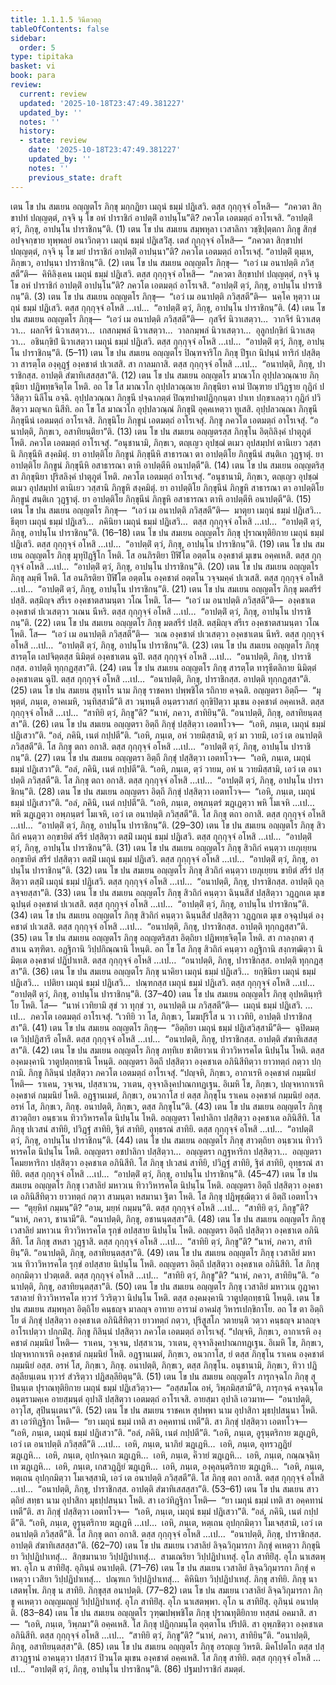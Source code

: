 ```yaml
---
title: 1.1.1.5 วินีตวตฺถุ
tableOfContents: false
sidebar:
  order: 5
type: tipitaka
basket: vi
book: para
review:
  current: review
  updated: '2025-10-18T23:47:49.381227'
  updated_by: ''
  notes: ''
  history:
  - state: review
    date: '2025-10-18T23:47:49.381227'
    updated_by: ''
    notes: ''
    previous_state: draft
---
```



<DynamicBreadcrumb />


<ReviewStatus review={frontmatter.review} showDetails={true} />

<HypothesisAnnotation frontmatter={frontmatter} />

<Division number="67" book="para" e="ch" v="1" p="42">

<Paragraph number="145" book="para">
เตน โข ปน สมเยน อญฺญตโร ภิกฺขุ มกฺกฏิยา เมถุนํ ธมฺมํ ปฏิเสวิ. ตสฺส กุกฺกุจฺจํ อโหสิ—  “ภควตา สิกฺขาปทํ ปญฺญตฺตํ, กจฺจิ นุ โข อหํ ปาราชิกํ อาปตฺติํ อาปนฺโน”ติ? ภควโต เอตมตฺถํ อาโรเจสิ. “อาปตฺติํ ตฺวํ, ภิกฺขุ, อาปนฺโน ปาราชิกนฺ”ติ. (1)
</Paragraph>

<Paragraph number="146" book="para">
เตน โข ปน สมเยน สมฺพหุลา เวสาลิกา วชฺชิปุตฺตกา ภิกฺขู สิกฺขํ อปจฺจกฺขาย ทุพฺพลฺยํ อนาวิกตฺวา เมถุนํ ธมฺมํ ปฏิเสวิํสุ. เตสํ กุกฺกุจฺจํ อโหสิ—  “ภควตา สิกฺขาปทํ ปญฺญตฺตํ, กจฺจิ นุ โข มยํ ปาราชิกํ อาปตฺติํ อาปนฺนา”ติ? ภควโต เอตมตฺถํ อาโรเจสุํ. “อาปตฺติํ ตุมฺเห, ภิกฺขเว, อาปนฺนา ปาราชิกนฺ”ติ. (2)
</Paragraph>

<Paragraph number="147" book="para">
เตน โข ปน สมเยน อญฺญตโร ภิกฺขุ—  “เอวํ เม อนาปตฺติ ภวิสฺสตี”ติ—  คิหิลิงฺเคน เมถุนํ ธมฺมํ ปฏิเสวิ. ตสฺส กุกฺกุจฺจํ อโหสิ—  “ภควตา สิกฺขาปทํ ปญฺญตฺตํ, กจฺจิ นุ โข อหํ ปาราชิกํ อาปตฺติํ อาปนฺโน”ติ? ภควโต เอตมตฺถํ อาโรเจสิ. “อาปตฺติํ ตฺวํ, ภิกฺขุ, อาปนฺโน ปาราชิกนฺ”ติ. (3)
</Paragraph>

<Paragraph number="148" book="para">
เตน โข ปน สมเยน อญฺญตโร ภิกฺขุ—  “เอวํ เม อนาปตฺติ ภวิสฺสตี”ติ—  นคฺโค หุตฺวา เมถุนํ ธมฺมํ ปฏิเสวิ. ตสฺส กุกฺกุจฺจํ อโหสิ …เป…  “อาปตฺติํ ตฺวํ, ภิกฺขุ, อาปนฺโน ปาราชิกนฺ”ติ. (4)
</Paragraph>

<Paragraph number="149" book="para">
เตน โข ปน สมเยน อญฺญตโร ภิกฺขุ—  “เอวํ เม อนาปตฺติ ภวิสฺสตี”ติ—  กุสจีรํ นิวาเสตฺวา…  วากจีรํ นิวาเสตฺวา…  ผลกจีรํ นิวาเสตฺวา…  เกสกมฺพลํ นิวาเสตฺวา…  วาลกมฺพลํ นิวาเสตฺวา…  อุลูกปกฺขิกํ นิวาเสตฺวา…  อชินกฺขิปํ นิวาเสตฺวา เมถุนํ ธมฺมํ ปฏิเสวิ. ตสฺส กุกฺกุจฺจํ อโหสิ …เป…  “อาปตฺติํ ตฺวํ, ภิกฺขุ, อาปนฺโน ปาราชิกนฺ”ติ. (5–11)
</Paragraph>

<Paragraph number="150" book="para">
เตน โข ปน สมเยน อญฺญตโร ปิณฺฑจาริโก ภิกฺขุ ปีฐเก นิปนฺนํ ทาริกํ ปสฺสิตฺวา สารตฺโต องฺคุฏฺฐํ องฺคชาตํ ปเวเสสิ. สา กาลมกาสิ. ตสฺส กุกฺกุจฺจํ อโหสิ …เป…  “อนาปตฺติ, ภิกฺขุ, ปาราชิกสฺส. อาปตฺติ สํฆาทิเสสสฺสา”ติ. (12)
</Paragraph>

</Division>
<Division number="68" book="para" e="ch" v="1" p="43">

<Paragraph number="151" book="para">
เตน โข ปน สมเยน อญฺญตโร มาณวโก อุปฺปลวณฺณาย ภิกฺขุนิยา ปฏิพทฺธจิตฺโต โหติ. อถ โข โส มาณวโก อุปฺปลวณฺณาย ภิกฺขุนิยา คามํ ปิณฺฑาย ปวิฏฺฐาย กุฏิกํ ปวิสิตฺวา นิลีโน อจฺฉิ. อุปฺปลวณฺณา ภิกฺขุนี ปจฺฉาภตฺตํ ปิณฺฑปาตปฏิกฺกนฺตา ปาเท ปกฺขาเลตฺวา กุฏิกํ ปวิสิตฺวา มญฺจเก นิสีทิ. อถ โข โส มาณวโก อุปฺปลวณฺณํ ภิกฺขุนิํ อุคฺคเหตฺวา ทูเสสิ. อุปฺปลวณฺณา ภิกฺขุนี ภิกฺขุนีนํ เอตมตฺถํ อาโรเจสิ. ภิกฺขุนิโย ภิกฺขูนํ เอตมตฺถํ อาโรเจสุํ. ภิกฺขู ภควโต เอตมตฺถํ อาโรเจสุํ. “อนาปตฺติ, ภิกฺขเว, อสาทิยนฺติยา”ติ. (13)
</Paragraph>

</Division>
<Division number="69" book="para" e="ch" v="1" p="43">

<Paragraph number="152" book="para">
เตน โข ปน สมเยน อญฺญตรสฺส ภิกฺขุโน อิตฺถิลิงฺคํ ปาตุภูตํ โหติ. ภควโต เอตมตฺถํ อาโรเจสุํ. “อนุชานามิ, ภิกฺขเว, ตญฺเญว อุปชฺฌํ ตเมว อุปสมฺปทํ ตานิเยว วสฺสานิ ภิกฺขุนีหิ สงฺคมิตุํ. ยา อาปตฺติโย ภิกฺขูนํ ภิกฺขุนีหิ สาธารณา ตา อาปตฺติโย ภิกฺขุนีนํ สนฺติเก วุฏฺฐาตุํ. ยา อาปตฺติโย ภิกฺขูนํ ภิกฺขุนีหิ อสาธารณา ตาหิ อาปตฺตีหิ อนาปตฺตี”ติ. (14)
</Paragraph>

<Paragraph number="153" book="para">
เตน โข ปน สมเยน อญฺญตริสฺสา ภิกฺขุนิยา ปุริสลิงฺคํ ปาตุภูตํ โหติ. ภควโต เอตมตฺถํ อาโรเจสุํ. “อนุชานามิ, ภิกฺขเว, ตญฺเญว อุปชฺฌํ ตเมว อุปสมฺปทํ ตานิเยว วสฺสานิ ภิกฺขูหิ สงฺคมิตุํ. ยา อาปตฺติโย ภิกฺขุนีนํ ภิกฺขูหิ สาธารณา ตา อาปตฺติโย ภิกฺขูนํ สนฺติเก วุฏฺฐาตุํ. ยา อาปตฺติโย ภิกฺขุนีนํ ภิกฺขูหิ อสาธารณา ตาหิ อาปตฺตีหิ อนาปตฺตี”ติ. (15)
</Paragraph>

</Division>
<Division number="70" book="para" e="ch" v="1" p="44">

<Paragraph number="154" book="para">
เตน โข ปน สมเยน อญฺญตโร ภิกฺขุ—  “เอวํ เม อนาปตฺติ ภวิสฺสตี”ติ—  มาตุยา เมถุนํ ธมฺมํ ปฏิเสวิ…  ธีตุยา เมถุนํ ธมฺมํ ปฏิเสวิ…  ภคินิยา เมถุนํ ธมฺมํ ปฏิเสวิ…  ตสฺส กุกฺกุจฺจํ อโหสิ …เป…  “อาปตฺติํ ตฺวํ, ภิกฺขุ, อาปนฺโน ปาราชิกนฺ”ติ. (16–18)
</Paragraph>

<Paragraph number="155" book="para">
เตน โข ปน สมเยน อญฺญตโร ภิกฺขุ ปุราณทุติยิกาย เมถุนํ ธมฺมํ ปฏิเสวิ. ตสฺส กุกฺกุจฺจํ อโหสิ …เป…  “อาปตฺติํ ตฺวํ, ภิกฺขุ, อาปนฺโน ปาราชิกนฺ”ติ. (19)
</Paragraph>

</Division>
<Division number="71" book="para" e="ch" v="1" p="44">

<Paragraph number="156" book="para">
เตน โข ปน สมเยน อญฺญตโร ภิกฺขุ มุทุปิฏฺฐิโก โหติ. โส อนภิรติยา ปีฬิโต อตฺตโน องฺคชาตํ มุเขน อคฺคเหสิ. ตสฺส กุกฺกุจฺจํ อโหสิ …เป…  “อาปตฺติํ ตฺวํ, ภิกฺขุ, อาปนฺโน ปาราชิกนฺ”ติ. (20)
</Paragraph>

<Paragraph number="157" book="para">
เตน โข ปน สมเยน อญฺญตโร ภิกฺขุ ลมฺพี โหติ. โส อนภิรติยา ปีฬิโต อตฺตโน องฺคชาตํ อตฺตโน วจฺจมคฺคํ ปเวเสสิ. ตสฺส กุกฺกุจฺจํ อโหสิ …เป…  “อาปตฺติํ ตฺวํ, ภิกฺขุ, อาปนฺโน ปาราชิกนฺ”ติ. (21)
</Paragraph>

<Paragraph number="158" book="para">
เตน โข ปน สมเยน อญฺญตโร ภิกฺขุ มตสรีรํ ปสฺสิ. ตสฺมิญฺจ สรีเร องฺคชาตสามนฺตา วโณ โหติ. โส—  “เอวํ เม อนาปตฺติ ภวิสฺสตี”ติ—  องฺคชาเต องฺคชาตํ ปเวเสตฺวา วเณน นีหริ. ตสฺส กุกฺกุจฺจํ อโหสิ …เป…  “อาปตฺติํ ตฺวํ, ภิกฺขุ, อาปนฺโน ปาราชิกนฺ”ติ. (22)
</Paragraph>

<Paragraph number="159" book="para">
เตน โข ปน สมเยน อญฺญตโร ภิกฺขุ มตสรีรํ ปสฺสิ. ตสฺมิญฺจ สรีเร องฺคชาตสามนฺตา วโณ โหติ. โส—  “เอวํ เม อนาปตฺติ ภวิสฺสตี”ติ—  วเณ องฺคชาตํ ปเวเสตฺวา องฺคชาเตน นีหริ. ตสฺส กุกฺกุจฺจํ อโหสิ …เป…  “อาปตฺติํ ตฺวํ, ภิกฺขุ, อาปนฺโน ปาราชิกนฺ”ติ. (23)
</Paragraph>

<Paragraph number="160" book="para">
เตน โข ปน สมเยน อญฺญตโร ภิกฺขุ สารตฺโต เลปจิตฺตสฺส นิมิตฺตํ องฺคชาเตน ฉุปิ. ตสฺส กุกฺกุจฺจํ อโหสิ …เป…  “อนาปตฺติ, ภิกฺขุ, ปาราชิกสฺส. อาปตฺติ ทุกฺกฏสฺสา”ติ. (24)
</Paragraph>

<Paragraph number="161" book="para">
เตน โข ปน สมเยน อญฺญตโร ภิกฺขุ สารตฺโต ทารุธีตลิกาย นิมิตฺตํ องฺคชาเตน ฉุปิ. ตสฺส กุกฺกุจฺจํ อโหสิ …เป…  “อนาปตฺติ, ภิกฺขุ, ปาราชิกสฺส. อาปตฺติ ทุกฺกฏสฺสา”ติ. (25)
</Paragraph>

</Division>
<Division number="72" book="para" e="ch" v="1" p="45">

<Paragraph number="162" book="para">
เตน โข ปน สมเยน สุนฺทโร นาม ภิกฺขุ ราชคหา ปพฺพชิโต รถิกาย คจฺฉติ. อญฺญตรา อิตฺถี—  “มุหุตฺตํ, ภนฺเต, อาคเมหิ, วนฺทิสฺสามี”ติ สา วนฺทนฺตี อนฺตรวาสกํ อุกฺขิปิตฺวา มุเขน องฺคชาตํ อคฺคเหสิ. ตสฺส กุกฺกุจฺจํ อโหสิ …เป…  “สาทิยิ ตฺวํ, ภิกฺขู”ติ? “นาหํ, ภควา, สาทิยินฺ”ติ. “อนาปตฺติ, ภิกฺขุ, อสาทิยนฺตสฺสา”ติ. (26)
</Paragraph>

<Paragraph number="163" book="para">
เตน โข ปน สมเยน อญฺญตรา อิตฺถี ภิกฺขุํ ปสฺสิตฺวา เอตทโวจ—  “เอหิ, ภนฺเต, เมถุนํ ธมฺมํ ปฏิเสวา”ติ. “อลํ, ภคินิ, เนตํ กปฺปตี”ติ. “เอหิ, ภนฺเต, อหํ วายมิสฺสามิ, ตฺวํ มา วายมิ, เอวํ เต อนาปตฺติ ภวิสฺสตี”ติ. โส ภิกฺขุ ตถา อกาสิ. ตสฺส กุกฺกุจฺจํ อโหสิ …เป…  “อาปตฺติํ ตฺวํ, ภิกฺขุ, อาปนฺโน ปาราชิกนฺ”ติ. (27)
</Paragraph>

<Paragraph number="164" book="para">
เตน โข ปน สมเยน อญฺญตรา อิตฺถี ภิกฺขุํ ปสฺสิตฺวา เอตทโวจ—  “เอหิ, ภนฺเต, เมถุนํ ธมฺมํ ปฏิเสวา”ติ. “อลํ, ภคินิ, เนตํ กปฺปตี”ติ. “เอหิ, ภนฺเต, ตฺวํ วายม, อหํ น วายมิสฺสามิ, เอวํ เต อนาปตฺติ ภวิสฺสตี”ติ. โส ภิกฺขุ ตถา อกาสิ. ตสฺส กุกฺกุจฺจํ อโหสิ …เป…  “อาปตฺติํ ตฺวํ, ภิกฺขุ, อาปนฺโน ปาราชิกนฺ”ติ. (28)
</Paragraph>

<Paragraph number="165" book="para">
เตน โข ปน สมเยน อญฺญตรา อิตฺถี ภิกฺขุํ ปสฺสิตฺวา เอตทโวจ—  “เอหิ, ภนฺเต, เมถุนํ ธมฺมํ ปฏิเสวา”ติ. “อลํ, ภคินิ, เนตํ กปฺปตี”ติ. “เอหิ, ภนฺเต, อพฺภนฺตรํ ฆฏฺเฏตฺวา พหิ โมเจหิ …เป…  พหิ ฆฏฺเฏตฺวา อพฺภนฺตรํ โมเจหิ, เอวํ เต อนาปตฺติ ภวิสฺสตี”ติ. โส ภิกฺขุ ตถา อกาสิ. ตสฺส กุกฺกุจฺจํ อโหสิ …เป…  “อาปตฺติํ ตฺวํ, ภิกฺขุ, อาปนฺโน ปาราชิกนฺ”ติ. (29–30)
</Paragraph>

</Division>
<Division number="73" book="para" e="ch" v="1" p="45">

<Paragraph number="166" book="para">
เตน โข ปน สมเยน อญฺญตโร ภิกฺขุ สิวถิกํ คนฺตฺวา อกฺขายิตํ สรีรํ ปสฺสิตฺวา ตสฺมิํ เมถุนํ ธมฺมํ ปฏิเสวิ. ตสฺส กุกฺกุจฺจํ อโหสิ …เป…  “อาปตฺติํ ตฺวํ, ภิกฺขุ, อาปนฺโน ปาราชิกนฺ”ติ. (31)
</Paragraph>

<Paragraph number="167" book="para">
เตน โข ปน สมเยน อญฺญตโร ภิกฺขุ สิวถิกํ คนฺตฺวา เยภุเยฺยน อกฺขายิตํ สรีรํ ปสฺสิตฺวา ตสฺมิํ เมถุนํ ธมฺมํ ปฏิเสวิ. ตสฺส กุกฺกุจฺจํ อโหสิ …เป…  “อาปตฺติํ ตฺวํ, ภิกฺขุ, อาปนฺโน ปาราชิกนฺ”ติ. (32)
</Paragraph>

<Paragraph number="168" book="para">
เตน โข ปน สมเยน อญฺญตโร ภิกฺขุ สิวถิกํ คนฺตฺวา เยภุเยฺยน ขายิตํ สรีรํ ปสฺสิตฺวา ตสฺมิํ เมถุนํ ธมฺมํ ปฏิเสวิ. ตสฺส กุกฺกุจฺจํ อโหสิ …เป…  “อนาปตฺติ, ภิกฺขุ, ปาราชิกสฺส. อาปตฺติ ถุลฺลจฺจยสฺสา”ติ. (33)
</Paragraph>

<Paragraph number="169" book="para">
เตน โข ปน สมเยน อญฺญตโร ภิกฺขุ สิวถิกํ คนฺตฺวา ฉินฺนสีสํ ปสฺสิตฺวา วฏฺฏกเต มุเข ฉุปนฺตํ องฺคชาตํ ปเวเสสิ. ตสฺส กุกฺกุจฺจํ อโหสิ …เป…  “อาปตฺติํ ตฺวํ, ภิกฺขุ, อาปนฺโน ปาราชิกนฺ”ติ. (34)
</Paragraph>

<Paragraph number="170" book="para">
เตน โข ปน สมเยน อญฺญตโร ภิกฺขุ สิวถิกํ คนฺตฺวา ฉินฺนสีสํ ปสฺสิตฺวา วฏฺฏกเต มุเข อจฺฉุปนฺตํ องฺคชาตํ ปเวเสสิ. ตสฺส กุกฺกุจฺจํ อโหสิ …เป…  “อนาปตฺติ, ภิกฺขุ, ปาราชิกสฺส. อาปตฺติ ทุกฺกฏสฺสา”ติ. (35)
</Paragraph>

<Paragraph number="171" book="para">
เตน โข ปน สมเยน อญฺญตโร ภิกฺขุ อญฺญตริสฺสา อิตฺถิยา ปฏิพทฺธจิตฺโต โหติ. สา กาลงฺกตา สุสาเน ฉฑฺฑิตา. อฏฺฐิกานิ วิปฺปกิณฺณานิ โหนฺติ. อถ โข โส ภิกฺขุ สิวถิกํ คนฺตฺวา อฏฺฐิกานิ สงฺกฑฺฒิตฺวา นิมิตฺเต องฺคชาตํ ปฏิปาเทสิ. ตสฺส กุกฺกุจฺจํ อโหสิ …เป…  “อนาปตฺติ, ภิกฺขุ, ปาราชิกสฺส. อาปตฺติ ทุกฺกฏสฺสา”ติ. (36)
</Paragraph>

<Paragraph number="172" book="para">
เตน โข ปน สมเยน อญฺญตโร ภิกฺขุ นาคิยา เมถุนํ ธมฺมํ ปฏิเสวิ…  ยกฺขินิยา เมถุนํ ธมฺมํ ปฏิเสวิ…  เปติยา เมถุนํ ธมฺมํ ปฏิเสวิ…  ปณฺฑกสฺส เมถุนํ ธมฺมํ ปฏิเสวิ. ตสฺส กุกฺกุจฺจํ อโหสิ …เป…  “อาปตฺติํ ตฺวํ, ภิกฺขุ, อาปนฺโน ปาราชิกนฺ”ติ. (37–40)
</Paragraph>

<Paragraph number="173" book="para">
เตน โข ปน สมเยน อญฺญตโร ภิกฺขุ อุปหตินฺทฺริโย โหติ. โส—  “นาหํ เวทิยามิ สุขํ วา ทุกฺขํ วา, อนาปตฺติ เม ภวิสฺสตี”ติ—  เมถุนํ ธมฺมํ ปฏิเสวิ. …เป…  ภควโต เอตมตฺถํ อาโรเจสุํ. “เวทิยิ วา โส, ภิกฺขเว, โมฆปุริโส น วา เวทิยิ, อาปตฺติ ปาราชิกสฺสา”ติ. (41)
</Paragraph>

<Paragraph number="174" book="para">
เตน โข ปน สมเยน อญฺญตโร ภิกฺขุ—  “อิตฺถิยา เมถุนํ ธมฺมํ ปฏิเสวิสฺสามี”ติ—  ฉุปิตมตฺเต วิปฺปฏิสารี อโหสิ. ตสฺส กุกฺกุจฺจํ อโหสิ …เป…  “อนาปตฺติ, ภิกฺขุ, ปาราชิกสฺส. อาปตฺติ สํฆาทิเสสสฺสา”ติ. (42)
</Paragraph>

</Division>
<Division number="74" book="para" e="ch" v="1" p="47">

<Paragraph number="175" book="para">
เตน โข ปน สมเยน อญฺญตโร ภิกฺขุ ภทฺทิเย ชาติยาวเน ทิวาวิหารคโต นิปนฺโน โหติ. ตสฺส องฺคมงฺคานิ วาตูปตฺถทฺธานิ โหนฺติ. อญฺญตรา อิตฺถี ปสฺสิตฺวา องฺคชาเต อภินิสีทิตฺวา ยาวทตฺถํ กตฺวา ปกฺกามิ. ภิกฺขู กิลินฺนํ ปสฺสิตฺวา ภควโต เอตมตฺถํ อาโรเจสุํ. “ปญฺจหิ, ภิกฺขเว, อากาเรหิ องฺคชาตํ กมฺมนิยํ โหติ—  ราเคน, วจฺเจน, ปสฺสาเวน, วาเตน, อุจฺจาลิงฺคปาณกทฏฺเฐน. อิเมหิ โข, ภิกฺขเว, ปญฺจหากาเรหิ องฺคชาตํ กมฺมนิยํ โหติ. อฏฺฐานเมตํ, ภิกฺขเว, อนวกาโส ยํ ตสฺส ภิกฺขุโน ราเคน องฺคชาตํ กมฺมนิยํ อสฺส. อรหํ โส, ภิกฺขเว, ภิกฺขุ. อนาปตฺติ, ภิกฺขเว, ตสฺส ภิกฺขุโน”ติ. (43)
</Paragraph>

<Paragraph number="176" book="para">
เตน โข ปน สมเยน อญฺญตโร ภิกฺขุ สาวตฺถิยา อนฺธวเน ทิวาวิหารคโต นิปนฺโน โหติ. อญฺญตรา โคปาลิกา ปสฺสิตฺวา องฺคชาเต อภินิสีทิ. โส ภิกฺขุ ปเวสนํ สาทิยิ, ปวิฏฺฐํ สาทิยิ, ฐิตํ สาทิยิ, อุทฺธรณํ สาทิยิ. ตสฺส กุกฺกุจฺจํ อโหสิ …เป…  “อาปตฺติํ ตฺวํ, ภิกฺขุ, อาปนฺโน ปาราชิกนฺ”ติ. (44)
</Paragraph>

<Paragraph number="177" book="para">
เตน โข ปน สมเยน อญฺญตโร ภิกฺขุ สาวตฺถิยา อนฺธวเน ทิวาวิหารคโต นิปนฺโน โหติ. อญฺญตรา อชปาลิกา ปสฺสิตฺวา…  อญฺญตรา กฏฺฐหาริกา ปสฺสิตฺวา…  อญฺญตรา โคมยหาริกา ปสฺสิตฺวา องฺคชาเต อภินิสีทิ. โส ภิกฺขุ ปเวสนํ สาทิยิ, ปวิฏฺฐํ สาทิยิ, ฐิตํ สาทิยิ, อุทฺธรณํ สาทิยิ. ตสฺส กุกฺกุจฺจํ อโหสิ …เป…  “อาปตฺติํ ตฺวํ, ภิกฺขุ, อาปนฺโน ปาราชิกนฺ”ติ. (45–47)
</Paragraph>

</Division>
<Division number="75" book="para" e="ch" v="1" p="47">

<Paragraph number="178" book="para">
เตน โข ปน สมเยน อญฺญตโร ภิกฺขุ เวสาลิยํ มหาวเน ทิวาวิหารคโต นิปนฺโน โหติ. อญฺญตรา อิตฺถี ปสฺสิตฺวา องฺคชาเต อภินิสีทิตฺวา ยาวทตฺถํ กตฺวา สามนฺตา หสมานา ฐิตา โหติ. โส ภิกฺขุ ปฏิพุชฺฌิตฺวา ตํ อิตฺถิํ เอตทโวจ—  “ตุยฺหิทํ กมฺมนฺ”ติ? “อาม, มยฺหํ กมฺมนฺ”ติ. ตสฺส กุกฺกุจฺจํ อโหสิ …เป…  “สาทิยิ ตฺวํ, ภิกฺขู”ติ? “นาหํ, ภควา, ชานามี”ติ. “อนาปตฺติ, ภิกฺขุ, อชานนฺตสฺสา”ติ. (48)
</Paragraph>

</Division>
<Division number="76" book="para" e="ch" v="1" p="48">

<Paragraph number="179" book="para">
เตน โข ปน สมเยน อญฺญตโร ภิกฺขุ เวสาลิยํ มหาวเน ทิวาวิหารคโต รุกฺขํ อปสฺสาย นิปนฺโน โหติ. อญฺญตรา อิตฺถี ปสฺสิตฺวา องฺคชาเต อภินิสีทิ. โส ภิกฺขุ สหสา วุฏฺฐาสิ. ตสฺส กุกฺกุจฺจํ อโหสิ …เป…  “สาทิยิ ตฺวํ, ภิกฺขู”ติ? “นาหํ, ภควา, สาทิยินฺ”ติ. “อนาปตฺติ, ภิกฺขุ, อสาทิยนฺตสฺสา”ติ. (49)
</Paragraph>

<Paragraph number="180" book="para">
เตน โข ปน สมเยน อญฺญตโร ภิกฺขุ เวสาลิยํ มหาวเน ทิวาวิหารคโต รุกฺขํ อปสฺสาย นิปนฺโน โหติ. อญฺญตรา อิตฺถี ปสฺสิตฺวา องฺคชาเต อภินิสีทิ. โส ภิกฺขุ อกฺกมิตฺวา ปวตฺเตสิ. ตสฺส กุกฺกุจฺจํ อโหสิ …เป…  “สาทิยิ ตฺวํ, ภิกฺขู”ติ? “นาหํ, ภควา, สาทิยินฺ”ติ. “อนาปตฺติ, ภิกฺขุ, อสาทิยนฺตสฺสา”ติ. (50)
</Paragraph>

</Division>
<Division number="77" book="para" e="ch" v="1" p="48">

<Paragraph number="181" book="para">
เตน โข ปน สมเยน อญฺญตโร ภิกฺขุ เวสาลิยํ มหาวเน กูฏาคารสาลายํ ทิวาวิหารคโต ทฺวารํ วิวริตฺวา นิปนฺโน โหติ. ตสฺส องฺคมงฺคานิ วาตูปตฺถทฺธานิ โหนฺติ. เตน โข ปน สมเยน สมฺพหุลา อิตฺถิโย คนฺธญฺจ มาลญฺจ อาทาย อารามํ อาคมํสุ วิหารเปกฺขิกาโย. อถ โข ตา อิตฺถิโย ตํ ภิกฺขุํ ปสฺสิตฺวา องฺคชาเต อภินิสีทิตฺวา ยาวทตฺถํ กตฺวา, ปุริสูสโภ วตายนฺติ วตฺวา คนฺธญฺจ มาลญฺจ อาโรเปตฺวา ปกฺกมิํสุ. ภิกฺขู กิลินฺนํ ปสฺสิตฺวา ภควโต เอตมตฺถํ อาโรเจสุํ. “ปญฺจหิ, ภิกฺขเว, อากาเรหิ องฺคชาตํ กมฺมนิยํ โหติ—  ราเคน, วจฺเจน, ปสฺสาเวน, วาเตน, อุจฺจาลิงฺคปาณกทฏฺเฐน. อิเมหิ โข, ภิกฺขเว, ปญฺจหากาเรหิ องฺคชาตํ กมฺมนิยํ โหติ. อฏฺฐานเมตํ, ภิกฺขเว, อนวกาโส, ยํ ตสฺส ภิกฺขุโน ราเคน องฺคชาตํ กมฺมนิยํ อสฺส. อรหํ โส, ภิกฺขเว, ภิกฺขุ. อนาปตฺติ, ภิกฺขเว, ตสฺส ภิกฺขุโน. อนุชานามิ, ภิกฺขเว, ทิวา ปฏิสลฺลียนฺเตน ทฺวารํ สํวริตฺวา ปฏิสลฺลียิตุนฺ”ติ. (51)
</Paragraph>

</Division>
<Division number="78" book="para" e="ch" v="1" p="49">

<Paragraph number="182" book="para">
เตน โข ปน สมเยน อญฺญตโร ภารุกจฺฉโก ภิกฺขุ สุปินนฺเต ปุราณทุติยิกาย เมถุนํ ธมฺมํ ปฏิเสวิตฺวา—  “อสฺสมโณ อหํ, วิพฺภมิสฺสามี”ติ, ภารุกจฺฉํ คจฺฉนฺโต อนฺตรามคฺเค อายสฺมนฺตํ อุปาลิํ ปสฺสิตฺวา เอตมตฺถํ อาโรเจสิ. อายสฺมา อุปาลิ เอวมาห—  “อนาปตฺติ, อาวุโส, สุปินนฺเตนา”ติ. (52)
</Paragraph>

<Paragraph number="183" book="para">
เตน โข ปน สมเยน ราชคเห สุปพฺพา นาม อุปาสิกา มุธปฺปสนฺนา โหติ. สา เอวํทิฏฺฐิกา โหติ—  “ยา เมถุนํ ธมฺมํ เทติ สา อคฺคทานํ เทตี”ติ. สา ภิกฺขุํ ปสฺสิตฺวา เอตทโวจ—  “เอหิ, ภนฺเต, เมถุนํ ธมฺมํ ปฏิเสวา”ติ. “อลํ, ภคินิ, เนตํ กปฺปตี”ติ. “เอหิ, ภนฺเต, อูรุนฺตริกาย ฆฏฺเฏหิ, เอวํ เต อนาปตฺติ ภวิสฺสตี”ติ …เป…  เอหิ, ภนฺเต, นาภิยํ ฆฏฺเฏหิ…  เอหิ, ภนฺเต, อุทรวฏฺฏิยํ ฆฏฺเฏหิ…  เอหิ, ภนฺเต, อุปกจฺฉเก ฆฏฺเฏหิ…  เอหิ, ภนฺเต, คีวายํ ฆฏฺเฏหิ…  เอหิ, ภนฺเต, กณฺณจฺฉิทฺเท ฆฏฺเฏหิ…  เอหิ, ภนฺเต, เกสวฏฺฏิยํ ฆฏฺเฏหิ…  เอหิ, ภนฺเต, องฺคุลนฺตริกาย ฆฏฺเฏหิ…  “เอหิ, ภนฺเต, หตฺเถน อุปกฺกมิตฺวา โมเจสฺสามิ, เอวํ เต อนาปตฺติ ภวิสฺสตี”ติ. โส ภิกฺขุ ตถา อกาสิ. ตสฺส กุกฺกุจฺจํ อโหสิ …เป…  “อนาปตฺติ, ภิกฺขุ, ปาราชิกสฺส. อาปตฺติ สํฆาทิเสสสฺสา”ติ. (53–61)
</Paragraph>

</Division>
<Division number="79" book="para" e="ch" v="1" p="49">

<Paragraph number="184" book="para">
เตน โข ปน สมเยน สาวตฺถิยํ สทฺธา นาม อุปาสิกา มุธปฺปสนฺนา โหติ. สา เอวํทิฏฺฐิกา โหติ—  “ยา เมถุนํ ธมฺมํ เทติ สา อคฺคทานํ เทตี”ติ. สา ภิกฺขุํ ปสฺสิตฺวา เอตทโวจ—  “เอหิ, ภนฺเต, เมถุนํ ธมฺมํ ปฏิเสวา”ติ. “อลํ, ภคินิ, เนตํ กปฺปตี”ติ. “เอหิ, ภนฺเต, อูรุนฺตริกาย ฆฏฺเฏหิ …เป…  เอหิ, ภนฺเต, หตฺเถน อุปกฺกมิตฺวา โมเจสฺสามิ, เอวํ เต อนาปตฺติ ภวิสฺสตี”ติ. โส ภิกฺขุ ตถา อกาสิ. ตสฺส กุกฺกุจฺจํ อโหสิ …เป…  “อนาปตฺติ, ภิกฺขุ, ปาราชิกสฺส. อาปตฺติ สํฆาทิเสสสฺสา”ติ. (62–70)
</Paragraph>

</Division>
<Division number="80" book="para" e="ch" v="1" p="49">

<Paragraph number="185" book="para">
เตน โข ปน สมเยน เวสาลิยํ ลิจฺฉวิกุมารกา ภิกฺขุํ คเหตฺวา ภิกฺขุนิยา วิปฺปฏิปาเทสุํ…  สิกฺขมานาย วิปฺปฏิปาเทสุํ…  สามเณริยา วิปฺปฏิปาเทสุํ. อุโภ สาทิยิํสุ. อุโภ นาเสตพฺพา. อุโภ น สาทิยิํสุ. อุภินฺนํ อนาปตฺติ. (71–76)
</Paragraph>

</Division>
<Division number="81" book="para" e="ch" v="1" p="50">

<Paragraph number="186" book="para">
เตน โข ปน สมเยน เวสาลิยํ ลิจฺฉวิกุมารกา ภิกฺขุํ คเหตฺวา เวสิยา วิปฺปฏิปาเทสุํ…  ปณฺฑเก วิปฺปฏิปาเทสุํ…  คิหินิยา วิปฺปฏิปาเทสุํ. ภิกฺขุ สาทิยิ. ภิกฺขุ นาเสตพฺโพ. ภิกฺขุ น สาทิยิ. ภิกฺขุสฺส อนาปตฺติ. (77–82)
</Paragraph>

<Paragraph number="187" book="para">
เตน โข ปน สมเยน เวสาลิยํ ลิจฺฉวิกุมารกา ภิกฺขู คเหตฺวา อญฺญมญฺญํ วิปฺปฏิปาเทสุํ. อุโภ สาทิยิํสุ. อุโภ นาเสตพฺพา. อุโภ น สาทิยิํสุ. อุภินฺนํ อนาปตฺติ. (83–84)
</Paragraph>

</Division>
<Division number="82" book="para" e="ch" v="1" p="50">

<Paragraph number="188" book="para">
เตน โข ปน สมเยน อญฺญตโร วุฑฺฒปพฺพชิโต ภิกฺขุ ปุราณทุติยิกาย ทสฺสนํ อคมาสิ. สา—  “เอหิ, ภนฺเต, วิพฺภมา”ติ อคฺคเหสิ. โส ภิกฺขุ ปฏิกฺกมนฺโต อุตฺตาโน ปริปติ. สา อุพฺภชิตฺวา องฺคชาเต อภินิสีทิ. ตสฺส กุกฺกุจฺจํ อโหสิ …เป…  “สาทิยิ ตฺวํ, ภิกฺขู”ติ? “นาหํ, ภควา, สาทิยินฺ”ติ. “อนาปตฺติ, ภิกฺขุ, อสาทิยนฺตสฺสา”ติ. (85)
</Paragraph>

</Division>
<Division number="83" book="para" e="ch" v="1" p="50">

<Paragraph number="189" book="para">
เตน โข ปน สมเยน อญฺญตโร ภิกฺขุ อรญฺเญ วิหรติ. มิคโปตโก ตสฺส ปสฺสาวฏฺฐานํ อาคนฺตฺวา ปสฺสาวํ ปิวนฺโต มุเขน องฺคชาตํ อคฺคเหสิ. โส ภิกฺขุ สาทิยิ. ตสฺส กุกฺกุจฺจํ อโหสิ …เป…  “อาปตฺติํ ตฺวํ, ภิกฺขุ, อาปนฺโน ปาราชิกนฺ”ติ. (86)

</Paragraph>
</Division>

<Paragraph number="190" type="center" book="para">
ปฐมปาราชิกํ สมตฺตํ.
</Paragraph>